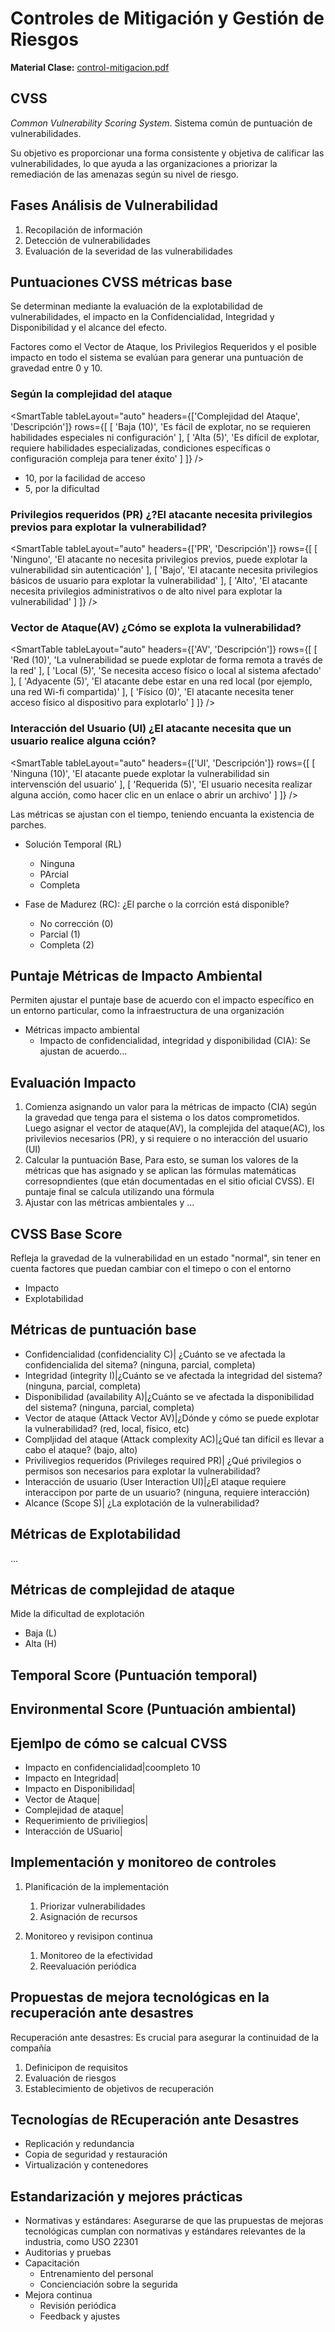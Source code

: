 # Controles de Mitigación y Gestión de Riesgos

**Material Clase:** [control-mitigacion.pdf](/inacap/ti3v34/docs/ppt35.pdf)

## CVSS
*Common Vulnerability Scoring System*. Sistema común de puntuación de vulnerabilidades.

Su objetivo es proporcionar una forma consistente y objetiva de calificar las vulnerabilidades, lo que ayuda a las organizaciones a priorizar la remediación de las amenazas según su nivel de riesgo.


## Fases Análisis de Vulnerabilidad
1. Recopilación de información
2. Detección de vulnerabilidades
3. Evaluación de la severidad de las vulnerabilidades

## Puntuaciones CVSS métricas base
Se determinan mediante la evaluación de la explotabilidad de vulnerabilidades, el impacto en la Confidencialidad, Integridad y Disponibilidad y el alcance del efecto.

Factores como el Vector de Ataque, los Privilegios Requeridos y el posible impacto en todo el sistema se evalúan para generar una puntuación de gravedad entre 0 y 10.

### Según la complejidad del ataque

<SmartTable
	tableLayout="auto"
	headers={['Complejidad del Ataque', 'Descripción']}
	rows={[
		[
			'Baja (10)',
			'Es fácil de explotar, no se requieren habilidades especiales ni configuración'
		],
		[
			'Alta (5)',
			'Es difícil de explotar, requiere habilidades especializadas, condiciones específicas o configuración compleja para tener éxito'
		]
	]}
/>

- 10, por la facilidad de acceso
- 5, por la dificultad

### Privilegios requeridos (PR) ¿?El atacante necesita privilegios previos para explotar la vulnerabilidad?

<SmartTable
	tableLayout="auto"
	headers={['PR', 'Descripción']}
	rows={[
		[
			'Ninguno',
			'El atacante no necesita privilegios previos, puede explotar la vulnerabilidad sin autenticación'
		],
		[
			'Bajo',
			'El atacante necesita privilegios básicos de usuario para explotar la vulnerabilidad'
		],
		[
			'Alto',
			'El atacante necesita privilegios administrativos o de alto nivel para explotar la vulnerabilidad'
		]
	]}
/>

### Vector de Ataque(AV) ¿Cómo se explota la vulnerabilidad?

<SmartTable
	tableLayout="auto"
	headers={['AV', 'Descripción']}
	rows={[
		[
			'Red (10)',
			'La vulnerabilidad se puede explotar de forma remota a través de la red'
		],
		[
			'Local (5)',
			'Se necesita acceso físico o local al sistema afectado'
		],
		[
			'Adyacente (5)',
			'El atacante debe estar en una red local (por ejemplo, una red Wi-fi compartida)'
		],
		[
			'Físico (0)',
			'El atacante necesita tener acceso físico al dispositivo para explotarlo'
		]
	]}
/>

### Interacción del Usuario (UI) ¿El atacante necesita que un usuario realice alguna cción?

<SmartTable
	tableLayout="auto"
	headers={['UI', 'Descripción']}
	rows={[
		[
			'Ninguna (10)',
			'El atacante puede explotar la vulnerabilidad sin intervensción del usuario'
		],
		[
			'Requerida (5)',
			'El usuario necesita realizar alguna acción, como hacer clic en un enlace o abrir un archivo'
		]
	]}
/>

Las métricas se ajustan con el tiempo, teniendo encuanta la existencia de parches.

- Solución Temporal (RL)
    - Ninguna 
    - PArcial
    - Completa

- Fase de Madurez (RC): ¿El parche o la corrción está disponible?
    - No corrección (0)
    - Parcial (1)
    - Completa (2)

## Puntaje Métricas de Impacto Ambiental

Permiten ajustar el puntaje base de acuerdo con el impacto específico en un entorno particular, como la infraestructura de una organización

- Métricas impacto ambiental
    - Impacto de confidencialidad, integridad y disponibilidad (CIA): Se ajustan de acuerdo...

## Evaluación Impacto

1. Comienza asignando un valor para la métricas de impacto (CIA) según la gravedad que tenga para el sistema o los datos comprometidos. Luego asignar el vector de ataque(AV), la complejida del ataque(AC), los privilevios necesarios (PR), y si requiere o no interacción del usuario (UI)
2. Calcular la puntuación Base, Para esto, se suman los valores de la métricas que has asignado y se aplican las fórmulas matemáticas corresopndientes (que etán documentadas en el sitio oficial CVSS). El puntaje final se calcula utilizando una fórmula
3. Ajustar con las métricas ambientales y ...

## CVSS Base Score
Refleja la gravedad de la vulnerabilidad en un estado "normal", sin tener en cuenta factores que puedan cambiar con el timepo o con el entorno

- Impacto
- Explotabilidad

## Métricas de puntuación base

- Confidencialidad (confidenciality C)| ¿Cuánto se ve afectada la confidencialida del sitema? (ninguna, parcial, completa)
- Integridad (integrity I)|¿Cuánto se ve afectada la integridad del sistema? (ninguna, parcial, completa)
- Disponibilidad (availability A)|¿Cuánto se ve afectada la disponibilidad del sistema? (ninguna, parcial, completa)
- Vector de ataque (Attack Vector AV)|¿Dónde y cómo se puede explotar la vulnerabilidad? (red, local, físico, etc)
- Compljidad del ataque (Attack complexity AC)|¿Qué tan difícil es llevar a cabo el ataque? (bajo, alto)
- Privilivegios requeridos (Privileges required PR)| ¿Qué privilegios o permisos son necesarios para explotar la vulnerabilidad?
- Interacción de usuario (User Interaction UI)|¿El ataque requiere interaccipon por parte de un usuario? (ninguna, requiere interacción)
- Alcance (Scope S)| ¿La explotación de la vulnerabilidad?

## Métricas de Explotabilidad

...

## Métricas de complejidad de ataque
Mide la dificultad de explotación

- Baja (L)
- Alta (H)

## Temporal Score (Puntuación temporal)

## Environmental Score (Puntuación ambiental)

## Ejemlpo de cómo se calcual CVSS

- Impacto en confidencialidad|coompleto 10
- Impacto en Integridad|
- Impacto en Disponibilidad|
- Vector de Ataque|
- Complejidad de ataque|
- Requerimiento de priviliegios|
- Interacción de USuario|

## Implementación y monitoreo de controles

1. Planificación de la implementación
    1. Priorizar vulnerabilidades
    2. Asignación de recursos

2. Monitoreo y revisipon continua
    1. Monitoreo de la efectividad
    2. Reevaluación periódica

## Propuestas de mejora tecnológicas en la recuperación ante desastres
Recuperación ante desastres: Es crucial para asegurar la continuidad de la compañía

1. Definicipon de requisitos
2. Evaluación de riesgos
3. Establecimiento de objetivos de recuperación

## Tecnologías de REcuperación ante Desastres

- Replicación y redundancia
- Copia de seguridad y restauración
- Virtualización y contenedores

## Estandarización y mejores prácticas

- Normativas y estándares: Asegurarse de que las prupuestas de mejoras tecnológicas cumplan con normativas y estándares relevantes de la industria, como USO 22301
- Auditorias y pruebas
- Capacitación
    - Entrenamiento del personal
    - Concienciación sobre la segurida
- Mejora continua
    - Revisión periódica
    - Feedback y ajustes
